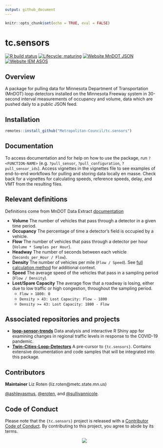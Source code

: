 ```yaml
---
output: github_document
---
```

```r
knitr::opts_chunk$set(echo = TRUE, eval = FALSE)
```
# tc.sensors  

<!-- badges: start -->
[![R build status](https://github.com/Metropolitan-Council/tc.sensors/workflows/R-CMD-check/badge.svg)](https://github.com/Metropolitan-Council/tc.sensors/actions)
[![Lifecycle: maturing](https://img.shields.io/badge/lifecycle-maturing-blue.svg)](https://www.tidyverse.org/lifecycle/#maturing) 
[![Website MnDOT JSON](https://img.shields.io/website?label=MnDOT&up_color=olivedrab&up_message=online&url=http%3A%2F%2Fdata.dot.state.mn.us%3A8080%2Ftrafdat%2Fmetro%2F2018%2F20181021%2F5474.c30.json)](http://data.dot.state.mn.us:8080/trafdat/metro/2018/20181021/5474.c30.json)
[![Website IEM ASOS](https://img.shields.io/website?label=IEM%20ASOS&up_color=seagreen&up_message=online&url=http%3A%2F%2Fmesonet.agron.iastate.edu%2Frequest%2Fdownload.phtml%3Fnetwork%3DMN_ASOS)](http://mesonet.agron.iastate.edu/request/download.phtml?network=MN_ASOS)

<!-- badges: end -->
  
## Overview
A package for pulling data for Minnesota Department of Transportation (MnDOT) loop detectors installed on the Minnesota Freeway system in 30-second interval measurements of occupancy and volume, data which are pushed daily to a public JSON feed.  

## Installation  

```r
remotes::install_github("Metropolitan-Council/tc.sensors")
```

## Documentation

To access documentation and for help on how to use the package, run `?<FUNCTION-NAME>` (e.g. `?pull_sensor`, `?pull_configuration`, `?pull_sensor_ids`).  Access vignettes in the vignettes file to see examples of end-to-end workflows for pulling and storing data locally en masse.  Check back for a vignettes for calculating speeds, reference speeds, delay, and VMT from the resulting files.  

## Relevant definitions  

Definitions come from MnDOT Data Extract [documentation](http://data.dot.state.mn.us/datatools/dataextract.html)

- **Volume** The number of vehicles that pass through a detector in a given time period.  
- **Occupancy** The percentage of time a detector's field is occupied by a vehicle.  
- **Flow** The number of vehicles that pass through a detector per hour (`Volume * Samples per Hour`).  
- **Headway**  The number of seconds between each vehicle (`Seconds_per_Hour / Flow`).  
- **Density** The number of vehicles per mile (`Flow / Speed`). See [full calculation method](http://data.dot.state.mn.us/datatools/Density.html) for additional context.  
- **Speed** The average speed of the vehicles that pass in a sampling period (`Flow / Density`).  
- **Lost/Spare Capacity** The average flow that a roadway is losing, either due to low traffic or high congestion, throughout the sampling period.  
  - `Flow > 1800: 0`
  - `Density > 43: Lost Capacity: Flow - 1800`
  - `Density >= 43: Lost Capacity: 1800 - Flow`

## Associated repositories and projects  

- **[loop-sensor-trends](https://github.com/Metropolitan-Council/loop-sensor-trends)** Data analysis and interactive R Shiny app for examining changes in regional traffic levels in response to the COVID-19 pandemic.  
- **[Twin-Cities-Loop-Detectors](https://github.com/sullivannicole/Twin-Cities-Loop-Detectors)** A pre-cursor to `{tc.sensors}`. Contains extensive documentation and code samples that will be integrated into this package.  

## Contributors  

**Maintainer** Liz Roten (liz.roten@metc.state.mn.us)  

[&#x0040;ashleyasmus](https://github.com/ashleyasmus), [&#x0040;eroten](https://github.com/eroten), and [&#x0040;sullivannicole](https://github.com/sullivannicole). 


## Code of Conduct
  
Please note that the `{tc.sensors}` project is released with a [Contributor Code of Conduct](https://contributor-covenant.org/version/2/0/CODE_OF_CONDUCT.html). By contributing to this project, you agree to abide by its terms.  


<a href="https://metrocouncil.org" target="_blank"><img src="man/figures/main-logo.png" style="margin-left: 50%;margin-right: 50%;"><div></div></a>
